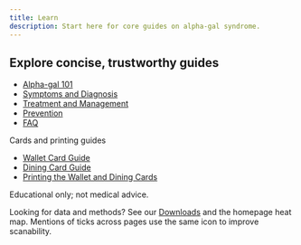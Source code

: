 ```yaml
---
title: Learn
description: Start here for core guides on alpha-gal syndrome.
---
```




<TopicLayout title="Learn" description="Start here for core guides on alpha-gal syndrome.">

<div className="card">
  <h2 className="text-lg font-semibold mb-2 inline-flex items-center gap-2"><IconInfo className="text-teal-700"/> Explore concise, trustworthy guides</h2>
  <ul className="list-disc ml-6 space-y-1">
    <li><a href="/learn/alpha-gal-101">Alpha-gal 101</a></li>
    <li><a href="/learn/symptoms-and-diagnosis">Symptoms and Diagnosis</a></li>
    <li><a href="/learn/treatment-and-management">Treatment and Management</a></li>
    <li><a href="/learn/prevention">Prevention</a></li>
    <li><a href="/learn/faq">FAQ</a></li>
  </ul>
  <div className="mt-4 font-semibold text-slate-700">Cards and printing guides</div>
  <ul className="list-disc ml-6 space-y-1">
    <li><a href="/learn/wallet-card-guide">Wallet Card Guide</a></li>
    <li><a href="/learn/dining-card-guide">Dining Card Guide</a></li>
    <li><a href="/learn/printing-alpha-gal-cards">Printing the Wallet and Dining Cards</a></li>
  </ul>
  <div className="text-sm text-slate-600 mt-2">Educational only; not medical advice.</div>
</div>

Looking for data and methods? See our [Downloads](/downloads) and the homepage heat map. Mentions of <IconBrandTick className="inline-block align-text-bottom" size={16}/> ticks across pages use the same icon to improve scanability.

</TopicLayout>

